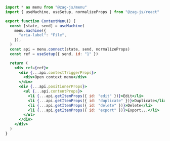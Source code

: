 ```jsx
import * as menu from "@zag-js/menu"
import { useMachine, useSetup, normalizeProps } from "@zag-js/react"

export function ContextMenu() {
  const [state, send] = useMachine(
    menu.machine({
      "aria-label": "File",
    }),
  )
  const api = menu.connect(state, send, normalizeProps)
  const ref = useSetup({ send, id: "1" })

  return (
    <div ref={ref}>
      <div {...api.contextTriggerProps}>
        <div>Open context menu</div>
      </div>
      <div {...api.positionerProps}>
        <ul {...api.contentProps}>
          <li {...api.getItemProps({ id: "edit" })}>Edit</li>
          <li {...api.getItemProps({ id: "duplicate" })}>Duplicate</li>
          <li {...api.getItemProps({ id: "delete" })}>Delete</li>
          <li {...api.getItemProps({ id: "export" })}>Export...</li>
        </ul>
      </div>
    </div>
  )
}
```
